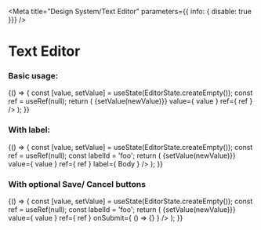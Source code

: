 
<Meta title="Design System/Text Editor" parameters={{ info: { disable: true }}} />

# Text Editor

### Basic usage:

<Preview>
  <Story name="basic">
    {() => {
      const [value, setValue] = useState(EditorState.createEmpty());
      const ref = useRef(null);
      return (
        <TextEditor
          onChange={(newValue) => {setValue(newValue)}}
          value={ value } ref={ ref }
        />
      );
    }}
  </Story>
</Preview>

### With label:

<Preview>
  <Story name="with label">
    {() => {
      const [value, setValue] = useState(EditorState.createEmpty());
      const ref = useRef(null);
      const labelId = 'foo';
      return (
        <TextEditor
          onChange={(newValue) => {setValue(newValue)}}
          value={ value } ref={ ref }
          label={ <Label labelId={ labelId }>Body</Label> }
        />
      );
    }}
  </Story>
</Preview>

### With optional Save/ Cancel buttons

<Preview>
  <Story name="with optional buttons">
    {() => {
      const [value, setValue] = useState(EditorState.createEmpty());
      const ref = useRef(null);
      const labelId = 'foo';
      return (
        <TextEditor
          onChange={(newValue) => {setValue(newValue)}}
          value={ value } ref={ ref }
          onSubmit={ () => {} }
        />
      );
    }}
  </Story>
</Preview>